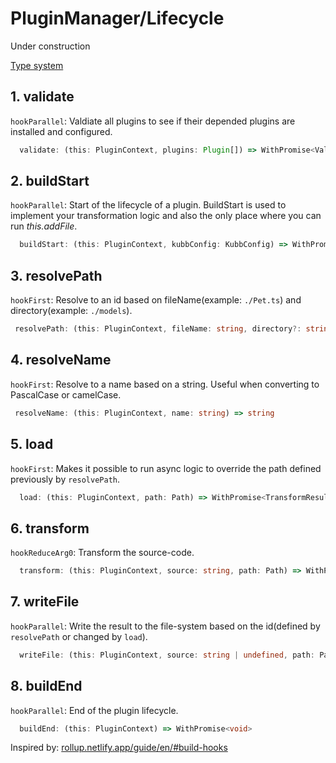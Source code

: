
# PluginManager/Lifecycle

<Callout type="warning">
 Under construction
</Callout>

[Type system](https://github.com/kubb-project/kubb/blob/main/packages/core/src/types.ts)


## 1. validate

`hookParallel`: Valdiate all plugins to see if their depended plugins are installed and configured.

```typescript
  validate: (this: PluginContext, plugins: Plugin[]) => WithPromise<ValidationResult>
```

## 2. buildStart

`hookParallel`: Start of the lifecycle of a plugin.
BuildStart is used to implement your transformation logic and also the only place where you can run *this.addFile*.

```typescript
  buildStart: (this: PluginContext, kubbConfig: KubbConfig) => WithPromise<void>
```

## 3. resolvePath

`hookFirst`: Resolve to an id based on fileName(example: `./Pet.ts`) and directory(example: `./models`). 

```typescript
 resolvePath: (this: PluginContext, fileName: string, directory?: string, options?: Record<string, any>) => string | null | undefined
```

## 4. resolveName

`hookFirst`: Resolve to a name based on a string. Useful when converting to PascalCase or camelCase.

```typescript
 resolveName: (this: PluginContext, name: string) => string
```

## 5. load

`hookFirst`: Makes it possible to run async logic to override the path defined previously by `resolvePath`.

```typescript
  load: (this: PluginContext, path: Path) => WithPromise<TransformResult | null>
```

## 6. transform

`hookReduceArg0`: Transform the source-code.

```typescript
  transform: (this: PluginContext, source: string, path: Path) => WithPromise<TransformResult>
```

## 7. writeFile

`hookParallel`: Write the result to the file-system based on the id(defined by `resolvePath` or changed by `load`).

```typescript
  writeFile: (this: PluginContext, source: string | undefined, path: Path) => WithPromise<void>
```

## 8. buildEnd

`hookParallel`: End of the plugin lifecycle.

```typescript
  buildEnd: (this: PluginContext) => WithPromise<void>
```

Inspired by: [rollup.netlify.app/guide/en/#build-hooks](https://deploy-preview-230--rollup.netlify.app/guide/en/#build-hooks)